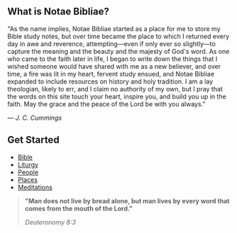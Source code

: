 <Initial text="Notae Bibliae" />

## What is Notae Bibliae?

"As the name implies, Notae Bibliae started as a place for me to store my Bible study notes, but over time became the place to which I returned every day in awe and reverence, attempting—even if only ever so slightly—to capture the meaning and the beauty and the majesty of God's word. As one who came to the faith later in life, I began to write down the things that I wished someone would have shared with me as a new believer, and over time, a fire was lit in my heart, fervent study ensued, and Notae Bibliae expanded to include resources on history and holy tradition. I am a lay theologian, likely to err, and I claim no authority of my own, but I pray that the words on this site touch your heart, inspire you, and build you up in the faith. May the grace and the peace of the Lord be with you always."

*— J. C. Cummings*

## Get Started

* [Bible](/bible)
* [Liturgy](/liturgy)
* [People](/people)
* [Places](/places)
* [Meditations](/meditations)

> **"Man does not live by bread alone, but man lives by every word that comes from the mouth of the Lord."**
>
> <cite>Deuteronomy 8:3</cite>

